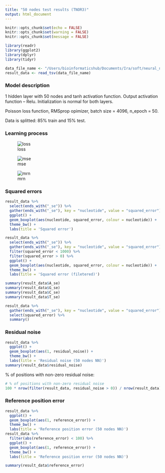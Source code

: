```yaml
---
title: "50 nodes test results (TNOR3)"
output: html_document
---
```


```r
knitr::opts_chunk$set(echo = FALSE)
knitr::opts_chunk$set(warning = FALSE)
knitr::opts_chunk$set(message = FALSE)
```

```r
library(readr)
library(ggplot2)
library(dplyr)
library(tidyr)

data_file_name <- "/Users/bioinformaticshub/Documents/Ira/soft/neural_net/50nodes_test.tsv"
result_data <- read_tsv(data_file_name)
```

### Model description

1 hidden layer with 50 nodes and tanh activation function. Output activation function -- Relu. Initialization is normal for both layers.

Poisson loss function, RMSprop opimizer, batch size = 4096, n_epoch = 50. 

Data is splitted: 85% train and 15% test.

### Learning process

![loss](/Users/bioinformaticshub/Documents/Ira/soft/neural_net/plots/test_50/50nodes_learning_loss.png)

![mse](/Users/bioinformaticshub/Documents/Ira/soft/neural_net/plots/test_50/50nodes_learning_mse.png)

![mrn](/Users/bioinformaticshub/Documents/Ira/soft/neural_net/plots/test_50/50nodes_learning_mrn.png)

### Squared errors

```r
result_data %>%
  select(ends_with("_se")) %>%
  gather(ends_with("_se"), key = "nucleotide", value = "squared_error") %>%
  ggplot() +
  geom_boxplot(aes(nucleotide, squared_error, colour = nucleotide)) +
  theme_bw() +
  labs(title = 'Squared error')

result_data %>%
  select(ends_with("_se")) %>%
  gather(ends_with("_se"), key = "nucleotide", value = "squared_error") %>%
  filter(squared_error < 1000) %>%
  filter(squared_error > 0) %>%
  ggplot() +
  geom_boxplot(aes(nucleotide, squared_error, colour = nucleotide)) +
  theme_bw() +
  labs(title = 'Squared error (filetered)')
```

```r
summary(result_data$A_se)
summary(result_data$G_se)
summary(result_data$C_se)
summary(result_data$T_se)

result_data %>%
  gather(ends_with("_se"), key = "nucleotide", value = "squared_error") %>%
  select(squared_error) %>%
  summary()
```

### Residual noise

```r
result_data %>%
  ggplot() +
  geom_boxplot(aes(1, residual_noise)) +
  theme_bw() +
  labs(title = 'Residual noise (50 nodes NN)')
summary(result_data$residual_noise)
```

% of positions with non-zero residual noise:

```r
# % of positions with non-zero residual noise
100 * nrow(filter(result_data, residual_noise > 0)) / nrow(result_data)
```

### Reference position error

```r
result_data %>%
  ggplot() +
  geom_boxplot(aes(1, reference_error)) +
  theme_bw() +
  labs(title = 'Reference position error (50 nodes NN)')
result_data %>%
  filter(abs(reference_error) < 100) %>%
  ggplot() +
  geom_boxplot(aes(1, reference_error)) +
  theme_bw() +
  labs(title = 'Reference position error (50 nodes NN)')
```

```r
summary(result_data$reference_error)
```

```r
```